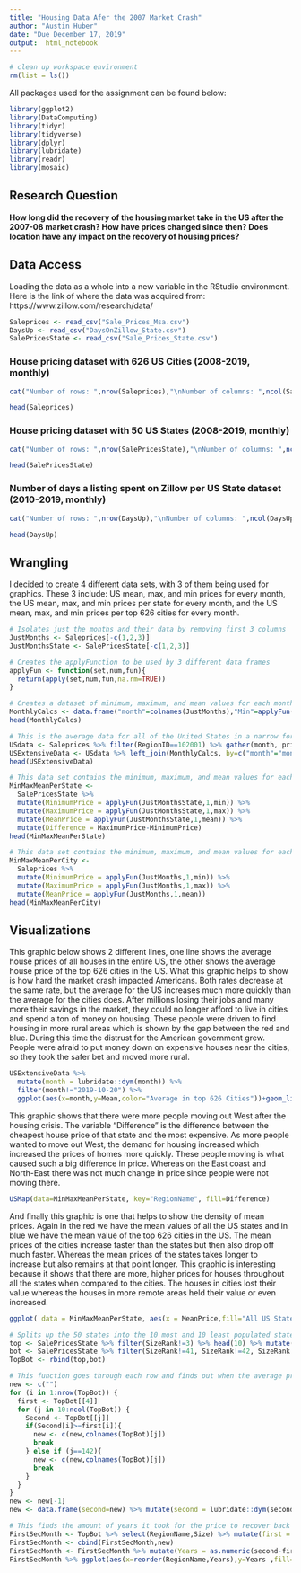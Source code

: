 ```yaml
---
title: "Housing Data Afer the 2007 Market Crash"
author: "Austin Huber"
date: "Due December 17, 2019"
output:  html_notebook
---
```


```r
# clean up workspace environment
rm(list = ls())
```

All packages used for the assignment can be found below:
```r
library(ggplot2)
library(DataComputing)
library(tidyr)
library(tidyverse)
library(dplyr)
library(lubridate)
library(readr)
library(mosaic)
```


## Research Question

**How long did the recovery of the housing market take in the US after the 2007-08 market crash? How have prices changed since then? Does location have any impact on the recovery of housing prices?**


## Data Access

Loading the data as a whole into a new variable in the RStudio environment. Here is the link of where the data was acquired from: https://www.zillow.com/research/data/
```r
Saleprices <- read_csv("Sale_Prices_Msa.csv")
DaysUp <- read_csv("DaysOnZillow_State.csv")
SalePricesState <- read_csv("Sale_Prices_State.csv")
```
### House pricing dataset with 626 US Cities (2008-2019, monthly)
```r
cat("Number of rows: ",nrow(Saleprices),"\nNumber of columns: ",ncol(Saleprices),"\n")
```
```r
head(Saleprices)
```
### House pricing dataset with 50 US States (2008-2019, monthly)
```r
cat("Number of rows: ",nrow(SalePricesState),"\nNumber of columns: ",ncol(SalePricesState),"\n")
```
```r
head(SalePricesState)
```
### Number of days a listing spent on Zillow per US State dataset (2010-2019, monthly)
```r
cat("Number of rows: ",nrow(DaysUp),"\nNumber of columns: ",ncol(DaysUp),"\n")
```
```r
head(DaysUp)
```

## Wrangling

I decided to create 4 different data sets, with 3 of them being used for graphics. These 3 include: US mean, max, and min prices for every month, the US mean, max, and min prices per state for every month, and the US mean, max, and min prices per top 626 cities for every month.
```r
# Isolates just the months and their data by removing first 3 columns
JustMonths <- Saleprices[-c(1,2,3)]
JustMonthsState <- SalePricesState[-c(1,2,3)]

# Creates the applyFunction to be used by 3 different data frames
applyFun <- function(set,num,fun){
  return(apply(set,num,fun,na.rm=TRUE))
}

# Creates a dataset of minimum, maximum, and mean values for each month, from the city data
MonthlyCalcs <- data.frame("month"=colnames(JustMonths),"Min"=applyFun(JustMonths,2,min),"Max"=applyFun(JustMonths,2,max),"Mean"=applyFun(JustMonths,2,mean))
head(MonthlyCalcs)

# This is the average data for all of the United States in a narrow format
USdata <- Saleprices %>% filter(RegionID==102001) %>% gather(month, price, -RegionID, -RegionName, -SizeRank)
USExtensiveData <- USdata %>% left_join(MonthlyCalcs, by=c("month"="month"))
head(USExtensiveData)

# This data set contains the minimum, maximum, and mean values for each state over all the months
MinMaxMeanPerState <- 
  SalePricesState %>%
  mutate(MinimumPrice = applyFun(JustMonthsState,1,min)) %>%
  mutate(MaximumPrice = applyFun(JustMonthsState,1,max)) %>%
  mutate(MeanPrice = applyFun(JustMonthsState,1,mean)) %>%
  mutate(Difference = MaximumPrice-MinimumPrice)
head(MinMaxMeanPerState)

# This data set contains the minimum, maximum, and mean values for each city over all the months
MinMaxMeanPerCity <- 
  Saleprices %>%
  mutate(MinimumPrice = applyFun(JustMonths,1,min)) %>%
  mutate(MaximumPrice = applyFun(JustMonths,1,max)) %>%
  mutate(MeanPrice = applyFun(JustMonths,1,mean))
head(MinMaxMeanPerCity)
```

## Visualizations

This graphic below shows 2 different lines, one line shows the average house prices of all houses in the entire US, the other shows the average house price of the top 626 cities in the US. What this graphic helps to show is how hard the market crash impacted Americans. Both rates decrease at the same rate, but the average for the US increases much more quickly than the average for the cities does. After millions losing their jobs and many more their savings in the market, they could no longer afford to live in cities and spend a ton of money on housing. These people were driven to find housing in more rural areas which is shown by the gap between the red and blue. During this time the distrust for the American government grew. People were afraid to put money down on expensive houses near the cities, so they took the safer bet and moved more rural.

```r
USExtensiveData %>%
  mutate(month = lubridate::dym(month)) %>%
  filter(month!="2019-10-20") %>%
  ggplot(aes(x=month,y=Mean,color="Average in top 626 Cities"))+geom_line(size=1)+geom_line(mapping=aes(y=price,color="Average in all of the US"),size=1)+ggtitle("Average Price of Houses in the US")+xlab("Years")+ylab("Price (in dollars)")
```

This graphic shows that there were more people moving out West after the housing crisis. The variable "Difference" is the difference between the cheapest house price of that state and the most expensive. As more people wanted to move out West, the demand for housing increased which increased the prices of homes more quickly. These people moving is what caused such a big difference in price. Whereas on the East coast and North-East there was not much change in price since people were not moving there.
```r
USMap(data=MinMaxMeanPerState, key="RegionName", fill=Difference)
```

And finally this graphic is one that helps to show the density of mean prices. Again in the red we have the mean values of all the US states and in blue we have the mean value of the top 626 cities in the US. The mean prices of the cities increase faster than the states but then also drop off much faster. Whereas the mean prices of the states takes longer to increase but also remains at that point longer. This graphic is interesting because it shows that there are more, higher prices for houses throughout all the states when compared to the cities. The houses in cities lost their value whereas the houses in more remote areas held their value or even increased.
```r
ggplot( data = MinMaxMeanPerState, aes(x = MeanPrice,fill="All US States")) + geom_density(adjust = 0.38,alpha=.5)+labs(title = "")+geom_density(aes(x = MeanPrice,fill="Top 626 Cities"),MinMaxMeanPerCity,adjust = 0.38,alpha=.5)+guides(fill=guide_legend(title="Data"))
```


```r
# Splits up the 50 states into the 10 most and 10 least populated states
top <- SalePricesState %>% filter(SizeRank!=3) %>% head(10) %>% mutate(Size="Most populated states")
bot <- SalePricesState %>% filter(SizeRank!=41, SizeRank!=42, SizeRank!=43) %>% tail(10) %>% mutate(Size="Least populated states")
TopBot <- rbind(top,bot)

# This function goes through each row and finds out when the average price of houses rose above the initial value in March of 2008
new <- c("")
for (i in 1:nrow(TopBot)) {
  first <- TopBot[[4]]
  for (j in 10:ncol(TopBot)) {
    Second <- TopBot[[j]]
    if(Second[i]>=first[i]){
      new <- c(new,colnames(TopBot)[j])
      break
    } else if (j==142){
      new <- c(new,colnames(TopBot)[j])
      break
    }
  } 
}
new <- new[-1]
new <- data.frame(second=new) %>% mutate(second = lubridate::dym(second))

# This finds the amount of years it took for the price to recover back to its original amount
FirstSecMonth <- TopBot %>% select(RegionName,Size) %>% mutate(first = lubridate::dym("2008-03"))
FirstSecMonth <- cbind(FirstSecMonth,new)
FirstSecMonth <- FirstSecMonth %>% mutate(Years = as.numeric(second-first)/365)
FirstSecMonth %>% ggplot(aes(x=reorder(RegionName,Years),y=Years ,fill=Size))+geom_bar(stat='identity',position='dodge', width=.9) + theme(axis.text.x=element_text(angle=45,hjust=1))  +xlab("State Name")+ylab("Years on Market")+guides(fill=guide_legend(title="Population of state"))
```




